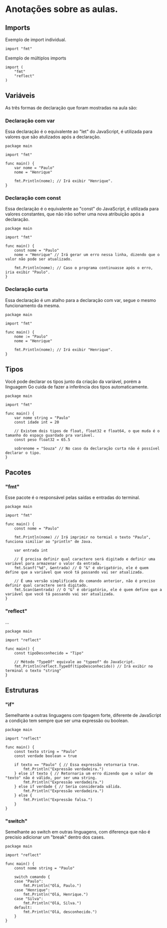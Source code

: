 # Anotações sobre as aulas.

## Imports

Exemplo de import individual.

```
import "fmt"
```

Exemplo de múltiplos imports

```
import (
	"fmt"
	"reflect"
)
```

## Variáveis

As três formas de declaração que foram mostradas na aula são:

### Declaração com var

Essa declaração é o equivalente ao "let" do JavaScript, é utilizada para valores que são atulizados após a declaração.

```
package main

import "fmt"

func main() {
	var nome = "Paulo"
    nome = "Henrique"

    fmt.Println(nome); // Irá exibir "Henrique".
}
```

### Declaração com const

Essa declaração é o equivalente ao "const" do JavaScript, é utilizada para valores constantes, que não irão sofrer uma nova atribuição após a declaração.

```
package main

import "fmt"

func main() {
	const nome = "Paulo"
    nome = "Henrique" // Irá gerar um erro nessa linha, dizendo que o valor não pode ser atualizado.

    fmt.Println(nome); // Caso o programa continuasse após o erro, iria exibir "Paulo".
}
```

### Declaração curta

Essa declaração é um atalho para a declaração com var, segue o mesmo funcionamento da mesma.

```
package main

import "fmt"

func main() {
	nome := "Paulo"
    nome = "Henrique"

    fmt.Println(nome); // Irá exibir "Henrique".
}
```

## Tipos

Você pode declarar os tipos junto da criação da variável, porém a linguagem Go cuida de fazer a inferência dos tipos automaticamente.

```
package main

import "fmt"

func main() {
    var nome string = "Paulo"
    const idade int = 20

    // Existem dois tipos de float, float32 e float64, o que muda é o tamanho do espaço guardado pra variável.
    const peso float32 = 65.5

    sobrenome = "Souza" // No caso da declaração curta não é possível declarar o tipo.
}
```

## Pacotes

### "fmt"

Esse pacote é o responsável pelas saídas e entradas do terminal.

```
package main

import "fmt"

func main() {
    const nome = "Paulo"

	fmt.Println(nome) // Irá imprimir no termial o texto "Paulo", funciona similiar ao "println" de Java.

	var entrada int

    // É precisa definir qual caractere será digitado e definir uma variável para armazenar o valor da entrada.
	fmt.Scanf("%d", &entrada) // O "&" é obrigatório, ele é quem define que a variável que você tá passando vai ser atualizada.

    // É uma versão simplificada do comando anterior, não é preciso definir qual caractere será digitado.
	fmt.Scan(&entrada) // O "&" é obrigatório, ele é quem define que a variável que você tá passando vai ser atualizada.
}
```

### "reflect"

...

```
package main

import "reflect"

func main() {
    const tipoDesconhecido = "Tipo"

    // Método "TypeOf" equivale ao "typeof" do JavaScript.
	fmt.Println(reflect.TypeOf(tipoDesconhecido)) // Irá exibir no terminal o texto "string"
}
```


## Estruturas

### "if"

Semelhante a outras linguagens com tipagem forte, diferente de JavaScript a condição tem sempre que ser uma expressão ou boolean.

```
package main

import "reflect"

func main() {
    const texto string = "Paulo"
    const verdade boolean = true

	if texto == "Paulo" { // Essa expressão retornaria true.
		fmt.Println("Expressão verdadeira.")
	} else if texto { // Retornaria um erro dizendo que o valor de "texto" não é válido, por ser uma string.
		fmt.Println("Expressão verdadeira.")
	} else if verdade { // Seria considerada válida.
		fmt.Println("Expressão verdadeira.")
	} else {
		fmt.Println("Expressão falsa.")
	}
}
```

### "switch"

Semelhante ao switch em outras linguagens, com diferença que não é precisio adicionar um "break" dentro dos cases.

```
package main

import "reflect"

func main() {
    const nome string = "Paulo"

	switch comando {
	case "Paulo":
		fmt.Println("Olá, Paulo.")
	case "Henrique":
		fmt.Println("Olá, Henrique.")
	case "Silva":
		fmt.Println("Olá, Silva.")
	default:
		fmt.Println("Olá, desconhecido.")
	}
}
```